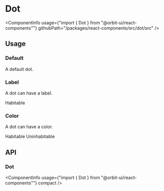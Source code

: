 
<Meta
    title="Components/Dot"
    id="dot"
/>

# Dot

<ComponentInfo
    usage={"import { Dot } from \"@orbit-ui/react-components\""}
    githubPath="/packages/react-components/src/dot/src"
/>

## Usage

### Default

A default dot.

<Preview>
    <Story name="default">
        <Dot />
    </Story>
</Preview>

### Label

A dot can have a label.

<Preview>
    <Story name="label">
        <Dot>Habitable</Dot>
    </Story>
</Preview>

### Color

A dot can have a color.

<Preview>
    <Story name="color">
        <Inline>
            <Dot color="green-500">Habitable</Dot>
            <Dot color="alert-500">Uninhabitable</Dot>
        </Inline>
    </Story>
</Preview>

## API

### Dot

<ComponentInfo
    usage={"import { Dot } from \"@orbit-ui/react-components\""}
    compact
/>

<ArgsTable of={InnerDot} />
